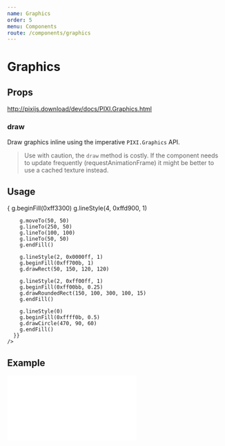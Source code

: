 ```yaml
---
name: Graphics
order: 5
menu: Components
route: /components/graphics
---
```



# Graphics

## Props

http://pixijs.download/dev/docs/PIXI.Graphics.html

### draw

Draw graphics inline using the imperative `PIXI.Graphics` API.

> Use with caution, the `draw` method is costly. If the component needs to update frequently (requestAnimationFrame) 
> it might be better to use a cached texture instead.

## Usage

<Playground>
  <Stage width={600} height={300} options={{ backgroundColor: 0xffffff }}>
    <Graphics
      draw={g => {
        g.beginFill(0xff3300)
        g.lineStyle(4, 0xffd900, 1)

        g.moveTo(50, 50)
        g.lineTo(250, 50)
        g.lineTo(100, 100)
        g.lineTo(50, 50)
        g.endFill()

        g.lineStyle(2, 0x0000ff, 1)
        g.beginFill(0xff700b, 1)
        g.drawRect(50, 150, 120, 120)

        g.lineStyle(2, 0xff00ff, 1)
        g.beginFill(0xff00bb, 0.25)
        g.drawRoundedRect(150, 100, 300, 100, 15)
        g.endFill()

        g.lineStyle(0)
        g.beginFill(0xffff0b, 0.5)
        g.drawCircle(470, 90, 60)
        g.endFill()
      }}
    />
  </Stage>
</Playground>


## Example

<iframe 
  height={500} 
  scrolling="no"
  title="Container" 
  src="//codepen.io/inlet/embed/d3b1be3b908b1d890442ee0c8baceaaf/?height=300&theme-id=33987&default-tab=result&embed-version=2"
  frameBorder="no" 
  allowtransparency="true"
  allowFullScreen="true"
  style={{ width: '100%' }} />
